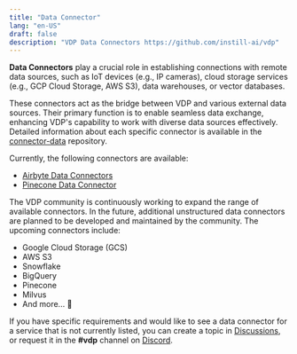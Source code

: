 ```yaml
---
title: "Data Connector"
lang: "en-US"
draft: false
description: "VDP Data Connectors https://github.com/instill-ai/vdp"
---
```


**Data Connectors** play a crucial role in establishing connections with remote data sources, such as IoT devices (e.g., IP cameras), cloud storage services (e.g., GCP Cloud Storage, AWS S3), data warehouses, or vector databases.

These connectors act as the bridge between VDP and various external data sources.
Their primary function is to enable seamless data exchange, enhancing VDP's capability to work with diverse data sources effectively.
Detailed information about each specific connector is available in the [connector-data](https://github.com/instill-ai/connector-data) repository.

Currently, the following connectors are available:

- [Airbyte Data Connectors](airbyte)
- [Pinecone Data Connector](pinecone)

The VDP community is continuously working to expand the range of available connectors.
In the future, additional unstructured data connectors are planned to be developed and maintained by the community.
The upcoming connectors include:

- Google Cloud Storage (GCS)
- AWS S3
- Snowflake
- BigQuery
- Pinecone
- Milvus
- And more... 🌱

If you have specific requirements and would like to see a data connector for a service that is not currently listed,
you can create a topic in [Discussions](https://github.com/instill-ai/vdp/discussions), or request it in the **#vdp** channel on [Discord](https://discord.gg/sevxWsqpGh).
